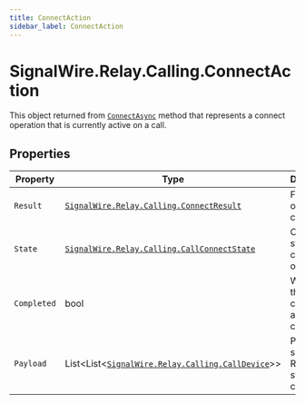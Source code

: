 ```yaml
---
title: ConnectAction
sidebar_label: ConnectAction
---
```


[signalwire-relay-calling-callconnectstate]: ../call-connect-state
[signalwire-relay-calling-calldevice]: ../call-device
[signalwire-relay-calling-connectresult]: ../results/connect-result
[call]: ../call#connectasync

# SignalWire.Relay.Calling.ConnectAction

This object returned from [`ConnectAsync`][call] method that represents a connect operation that is currently active on a call.

## Properties

| Property | Type | Description |
| -------- | ---- | ----------- |
| `Result` | [`SignalWire.Relay.Calling.ConnectResult`][signalwire-relay-calling-connectresult] | Final result of connecting. |
| `State` | [`SignalWire.Relay.Calling.CallConnectState`][signalwire-relay-calling-callconnectstate] | Current state of the connect operation. |
| `Completed` | bool | Whether the connection attempt has completed. |
| `Payload` | List&lt;List&lt;[`SignalWire.Relay.Calling.CallDevice`][signalwire-relay-calling-calldevice]&gt;&gt; | Payload sent to Relay to start the connect. |